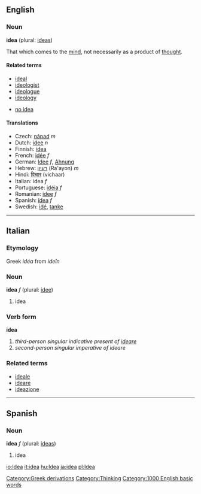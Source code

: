 ==English==
===Noun===
'''idea''' (plural: [[ideas]])

That which comes to the [[mind]], not necessarily as a product of [[thought]].

====Related terms====
*[[ideal]]<!-- ? -->
*[[ideologist]]
*[[ideologue]]
*[[ideology]]

*[[no idea]]

====Translations====
*Czech: [[nápad]] ''m''
*Dutch: [[idee]] ''n''
*Finnish: [[idea]]
*French: [[idée]] ''f''
*German: [[Idee]] ''f'', [[Ahnung]]
*Hebrew: [[רעיון]] (Ra'ayon) ''m''
*Hindi: [[विचार]] (vichaar)
*Italian: idea ''f''
*Portuguese: [[idéia]] ''f''
*Romanian: [[idee]] ''f''
*Spanish: [[ídea]] ''f''
*Swedish: [[idé]], [[tanke]]

----

==Italian==
===Etymology===
Greek ''idéa'' from ''ideîn''
===Noun===
'''idea''' ''f'' (plural: [[idee]])

# idea

===Verb form===
'''idea'''

# ''third-person singular indicative present of [[ideare]]''
# ''second-person singular imperative of ideare''

===Related terms===
*[[ideale]]
*[[ideare]]
*[[ideazione]]

----

==Spanish==
===Noun===
'''idea''' ''f'' (plural: [[ideas]])

# idea

[[Category:Greek derivations]]
[[Category:Thinking]]
[[Category:1000 English basic words]]

[[io:Idea]]
[[it:idea]]
[[hu:Idea]]
[[ja:idea]]
[[pl:Idea]]